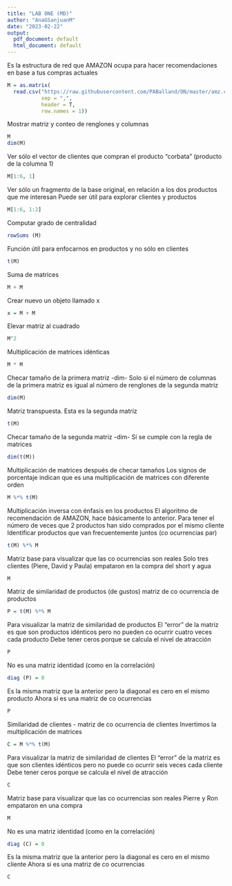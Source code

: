 ```yaml
---
title: "LAB ONE (MD)"
author: "AnaGSanjuanM"
date: "2023-02-22"
output:
  pdf_document: default
  html_document: default
---
```


Es la estructura de red que AMAZON ocupa para hacer recomendaciones en base a tus compras actuales
```r
M = as.matrix(
  read.csv("https://raw.githubusercontent.com/PABalland/ON/master/amz.csv" , 
           sep = ",", 
           header = T, 
           row.names = 1))
```

Mostrar matriz y conteo de renglones y columnas
```r
M
dim(M)
```

Ver sólo el vector de clientes que compran el producto "corbata" (producto de la columna 1)
```r
M[1:6, 1]
```

Ver sólo un fragmento de la base original, en relación a los dos productos que me interesan
Puede ser útil para explorar clientes y productos
```r
M[1:6, 1:2]
```

Computar grado de centralidad
```r
rowSums (M)
```

Función útil para enfocarnos en productos y no sólo en clientes
```r
t(M)
```

Suma de matrices
```r
M + M
```

Crear nuevo un objeto llamado x
```r
x = M + M
```

Elevar matriz al cuadrado
```r
M^2
```

Multiplicación de matrices idénticas
```r
M * M
```

Checar tamaño de la primera matriz -dim-
Solo si el número de columnas de la primera matriz es igual al número de renglones de la segunda matriz
```r
dim(M)
```

Matriz transpuesta. Esta es la segunda matriz
```r
t(M)
```

Checar tamaño de la segunda matriz -dim-
Sí se cumple con la regla de matrices
```r
dim(t(M))
```

Multiplicación de matrices después de checar tamaños
Los signos de porcentaje indican que es una multiplicación de matrices con diferente orden
```r
M %*% t(M)
```

Multiplicación inversa con énfasis en los productos
El algoritmo de recomendación de AMAZON, hace básicamente lo anterior.
Para tener el número de veces que 2 productos han sido comprados por el mismo cliente
Identificar productos que van frecuentemente juntos (co ocurrencias par)
```r
t(M) %*% M
```

Matriz base para visualizar que las co ocurrencias son reales
Solo tres clientes (Piere, David y Paula) empataron en la compra del short y agua
```r
M
```

Matriz de similaridad de productos (de gustos) matriz de co ocurrencia de productos
```r
P = t(M) %*% M
```

Para visualizar la matriz de similaridad de productos
El "error" de la matriz es que son productos idénticos pero no pueden co ocurrir cuatro veces cada producto
Debe tener ceros porque se calcula el nivel de atracción
```r
P
```

No es una matriz identidad (como en la correlación)
```r
diag (P) = 0
```

Es la misma matriz que la anterior pero la diagonal es cero en el mismo producto
Ahora si es una matriz de co ocurrencias
```r
P
```

Similaridad de clientes - matriz de co ocurrencia de clientes
Invertimos la multiplicación de matrices
```r
C = M %*% t(M)
```

Para visualizar la matriz de similaridad de clientes
El "error" de la matriz es que son clientes idénticos pero no puede co ocurrir seis veces cada cliente
Debe tener ceros porque se calcula el nivel de atracción
```r
C
```

Matriz base para visualizar que las co ocurrencias son reales
Pierre y Ron empataron en una compra
```r
M
```

No es una matriz identidad (como en la correlación) 
```r
diag (C) = 0
```

Es la misma matriz que la anterior pero la diagonal es cero en el mismo cliente
Ahora si es una matriz de co ocurrencias
```r
C
```
